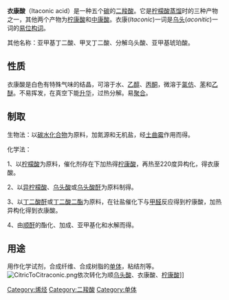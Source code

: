 {{Chembox
| NameEn = Itaconic acid
| ImageFile = Itaconic acid.png
| ImageSize = 
| IUPACName = 2-Methylidenebutanedioic acid
| OtherNames = 
| Section1 = {{Chembox Identifiers
| CASNo = 97-65-4 
| CASNo_Ref = {{cascite|correct|CAS}}
|    PubChem  =  811
|    ChemSpiderID  =  789
|    SMILES  =  OC(CC(C(O)=O)=C)=O
  |  KEGG_Ref  = {{keggcite|correct|kegg}}|  KEGG  =  C00490
|  InChI  =  1/C5H6O4/c1-3(5(8)9)2-4(6)7/h1-2H2,(H,6,7)(H,8,9)
|  InChIKey  =  LVHBHZANLOWSRM-UHFFFAOYAS
|  ChEMBL_Ref  = {{ebicite|correct|EBI}}|  ChEMBL  =  359159
|  StdInChI_Ref  = {{stdinchicite|correct|chemspider}}|  StdInChI  =  1S/C5H6O4/c1-3(5(8)9)2-4(6)7/h1-2H2,(H,6,7)(H,8,9)
|  StdInChIKey_Ref  = {{stdinchicite|correct|chemspider}}|  StdInChIKey  =  LVHBHZANLOWSRM-UHFFFAOYSA-N
|  ChemSpiderID_Ref  = {{chemspidercite|correct|chemspider}}|  ChEBI_Ref  = {{ebicite|correct|EBI}}|  ChEBI  =  30838

}}
| Section2 = {{Chembox Properties
|   Formula = C<sub>5</sub>H<sub>6</sub>O<sub>4</sub>
|   MolarMass = 130.099 
|   Appearance = 白色晶体
|   Density = 1.6320 g/cm<sup>3</sup>
|   MeltingPt = 167 - 168 ℃
|   BoilingPt = 
|   Solubility = 
  }}
| Section3 = {{Chembox Hazards
|   MainHazards = 
|   FlashPt = 
|   Autoignition = 
  }}
}}

'''衣康酸'''（Itaconic acid）是一种五个[[碳|碳]]的[[二羧酸|二羧酸]]。它是[[柠檬酸|柠檬酸]][[蒸馏|蒸馏]]时的三种产物之一，其他两个产物为[[柠康酸|柠康酸]]和[[中康酸|中康酸]]。衣康(''Itaconic'')一词是[[乌头酸|乌头]](''aconitic'')一词的[[易位构词游戏|易位构词]]。

其他名称：亚甲基丁二酸、甲叉丁二酸、分解乌头酸、亚甲基琥珀酸。

==性质==
衣康酸是白色有特殊气味的结晶，可溶于水、[[乙醇|乙醇]]、[[丙酮|丙酮]]，微溶于[[氯仿|氯仿]]、[[苯|苯]]和[[乙醚|乙醚]]。不易挥发，在真空下能[[升华|升华]]，过热分解。易[[聚合|聚合]]。

==制取==
生物法：以[[碳水化合物|碳水化合物]]为原料，加氮源和无机盐，经[[土曲霉|土曲霉]]作用而得。

化学法：

1、以[[柠檬酸|柠檬酸]]为原料，催化剂存在下加热得[[柠康酸|柠康酸]]，再热至220度异构化，得衣康酸。

2、以[[异柠檬酸|异柠檬酸]]、[[乌头酸|乌头酸]]或[[乌头酸酐|乌头酸酐]]为原料制得。

3、以[[丁二酸酐|丁二酸酐]]或[[丁二酸二酯|丁二酸二酯]]为原料，在钍盐催化下与[[甲醛|甲醛]]反应得到柠康酸，加热异构化得到衣康酸。

4、由[[顺酐|顺酐]]的酯化、加成、亚甲基化和水解而得。

==用途==
用作化学试剂，合成纤维、合成树脂的[[单体|单体]]，粘结剂等。
[[File:CitricToCitraconic.png|thumb]]依次转化为顺[[乌头酸|乌头酸]]、衣康酸、[[柠康酸|柠康酸]]]]

{{Authority control}}
[[Category:烯烃|Category:烯烃]]
[[Category:二羧酸|Category:二羧酸]]
[[Category:单体|Category:单体]]